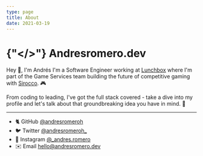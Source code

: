 ```yaml
---
type: page
title: About
date: 2021-03-19
---
```


# {"</>"} Andresromero.dev

Hey 👋, I'm Andrés I'm a Software Engineer working at [Lunchbox](https://www.lunchboxentertainment.com) where I'm part of the Game Services team building the future of competitive gaming with [Sirocco](https://siroccogame.io). 🎮

From coding to leading, I've got the full stack covered - take a dive into my profile and let's talk about that groundbreaking idea you have in mind. 🧠

---

- 🐈 GitHub [@andresromeroh](https://github.com/andresromeroh)
- 🐦 Twitter [@andresromeroh_](https://twitter.com/andresromeroh_)
- 📸 Instagram [@_andres.romero](https://instagram.com/yourname)
- ✉️ Email hello@andresromero.dev
